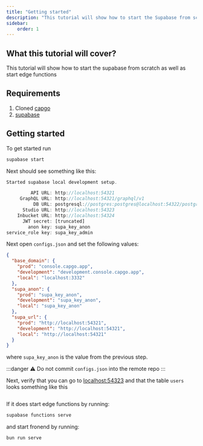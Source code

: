 ```yaml
---
title: "Getting started"
description: "This tutorial will show how to start the Supabase from scratch as well as start edge functions, to run Capgo on your own"
sidebar:
    order: 1
---
```


## What this tutorial will cover?

This tutorial will show how to start the supabase from scratch as well as start edge functions 

## Requirements
 1. Cloned [capgo](https://github.com/Cap-go/capgo)
 3. [supabase](https://supabase.com/)

## Getting started

To get started run
```bash
supabase start
```

Next should see something like this:
```js
Started supabase local development setup.

         API URL: http://localhost:54321
     GraphQL URL: http://localhost:54321/graphql/v1
          DB URL: postgresql://postgres:postgres@localhost:54322/postgres
      Studio URL: http://localhost:54323
    Inbucket URL: http://localhost:54324
      JWT secret: [truncated]
        anon key: supa_key_anon
service_role key: supa_key_admin
```

Next open `configs.json` and set the following values:
```json
{
  "base_domain": {
    "prod": "console.capgo.app",
    "development": "development.console.capgo.app",
    "local": "localhost:3332"
  },
  "supa_anon": {
    "prod": "supa_key_anon",
    "development": "supa_key_anon",
    "local": "supa_key_anon"
  },
  "supa_url": {
    "prod": "http://localhost:54321",
    "development": "http://localhost:54321",
    "local": "http://localhost:54321"
  }
}
```

where `supa_key_anon` is the value from the previous step.

:::danger
⚠️ Do not commit `configs.json` into the remote repo
:::

Next, verify that you can go to [localhost:54323](http://localhost:54323/projects) and that the table `users` looks something like this

<figure><img src="/supabase.webp" alt="" /><figcaption></figcaption></figure>

If it does start edge functions by running:

```bash
supabase functions serve
```

and start fronend by running:
```bash
bun run serve
```
